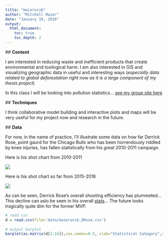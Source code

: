 ```yaml
---
title: "maierucsb"
author: "Mitchell Maier"
date: "January 19, 2016"
output:
  html_document:
    toc: true
    toc_depth: 2
---
```


  ## **Content**
        
I am interested in reducing waste and inefficient products that create environmental and toxilogical harm. I am also interested in GIS and visualizing geographic data in useful and interesting ways (*especially data related to global deforestation right now as it is a large component of my thesis project*)

In this class I will be looking into pollution statistics... [see my group site here](https://github.com/pollute/pollute.github.io)


  ## **Techniques**
        
I think collaborative model building and interactive plots and maps will be very useful for my project now and research in the future.        

  ## **Data**
        
  For now, in the name of practice, I'll illustrate some data on how far Derrick Rose, point gaurd for the Chicago Bulls who has been horrendously riddled by knee injuries, has fallen statistically from his great 2010-2011 campaign.
  
  
  
  
  Here is his shot chart from 2010-2011
  
  
  ![](images/maierucsb_2011.png)
  
  Here is his shot chart so far from 2015-2016
  
  
  ![](images/maierucsb_2016.png)
  
  As can be seen, Derrick Rose's overall shooting efficiency has plummeted... This decline can aslo be seen in his overall [stats](http://stats.nba.com/player/#!/201565/)... The future looks tragically quite dim for the former MVP.
  
```r
# read csv
d = read.csv(file='data/maierucsb_DRose.csv')
      
# output barplot
barplot(as.matrix(d[2:16]),cex.names=0.5, xlab="Statistical Category",ylab="Per Game Averages",legend=d$Year)

```
  